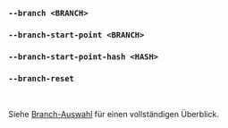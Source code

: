 ### `--branch <BRANCH>`
### `--branch-start-point <BRANCH>`
### `--branch-start-point-hash <HASH>`
### `--branch-reset`

<br />

Siehe [Branch-Auswahl](/de/docs/explanation/branch-selection/) für einen vollständigen Überblick.